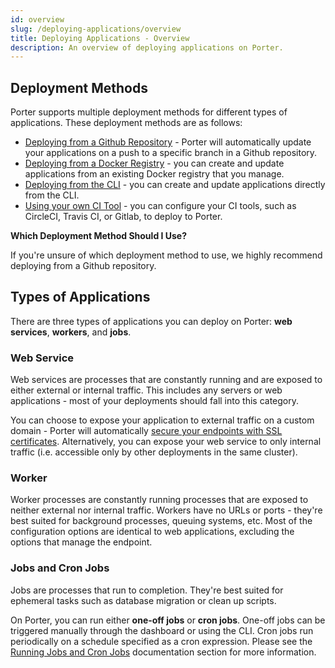 ```yaml
---
id: overview
slug: /deploying-applications/overview
title: Deploying Applications - Overview
description: An overview of deploying applications on Porter.
---
```


## Deployment Methods

Porter supports multiple deployment methods for different types of applications. These deployment methods are as follows:

- [Deploying from a Github Repository](./deploying-from-github) - Porter will automatically update your applications on a push to a specific branch in a Github repository.
- [Deploying from a Docker Registry](./deploying-from-docker-registry) - you can create and update applications from an existing Docker registry that you manage.
- [Deploying from the CLI](./deploying-from-cli) - you can create and update applications directly from the CLI.
- [Using your own CI Tool](./using-other-ci-tools) - you can configure your CI tools, such as CircleCI, Travis CI, or Gitlab, to deploy to Porter.

**Which Deployment Method Should I Use?**

If you're unsure of which deployment method to use, we highly recommend deploying from a Github repository.

## Types of Applications

There are three types of applications you can deploy on Porter: **web services**, **workers**, and **jobs**.

### Web Service

Web services are processes that are constantly running and are exposed to either external or internal traffic. This includes any servers or web applications - most of your deployments should fall into this category.

You can choose to expose your application to external traffic on a custom domain - Porter will automatically [secure your endpoints with SSL certificates](https://docs.porter.run/v2.0/docs/https-certificates). Alternatively, you can expose your web service to only internal traffic (i.e. accessible only by other deployments in the same cluster).

### Worker

Worker processes are constantly running processes that are exposed to neither external nor internal traffic. Workers have no URLs or ports - they're best suited for background processes, queuing systems, etc. Most of the configuration options are identical to web applications, excluding the options that manage the endpoint.

### Jobs and Cron Jobs

Jobs are processes that run to completion. They're best suited for ephemeral tasks such as database migration or clean up scripts.

On Porter, you can run either **one-off jobs** or **cron jobs**. One-off jobs can be triggered manually through the dashboard or using the CLI. Cron jobs run periodically on a schedule specified as a cron expression. Please see the [Running Jobs and Cron Jobs](../running-jobs/overview) documentation section for more information.
